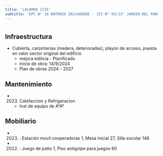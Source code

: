 ```yaml
---
title: 'LACARRA 1135'
subtitle: 'EPC N° 10 ANTONIO ZACCAGNINI - JII N° 03/13° JARDIN DEL PARQUE'
---
```


#
## Infraestructura

* Cubierta, carpinterias (madera, deterioradas), playon de acceso, puesta en valor sector original del edificio 
    + mejora edilicia - Planificado 
    + Inicio de obra: 14/9/2024 
    + Plan de obras 2024 - 2027 






## Mantenimiento

*  (2023) Calefaccion y Refrigeracion 
    + Inst de equipo de A°A°





## Mobiliario

*  (2023) : Estación movil cooperadoras 1, Mesa inicial 27, Silla escolar 146 

*  (2022) : Juego de patio 1, Piso antigolpe para juegos 60 



